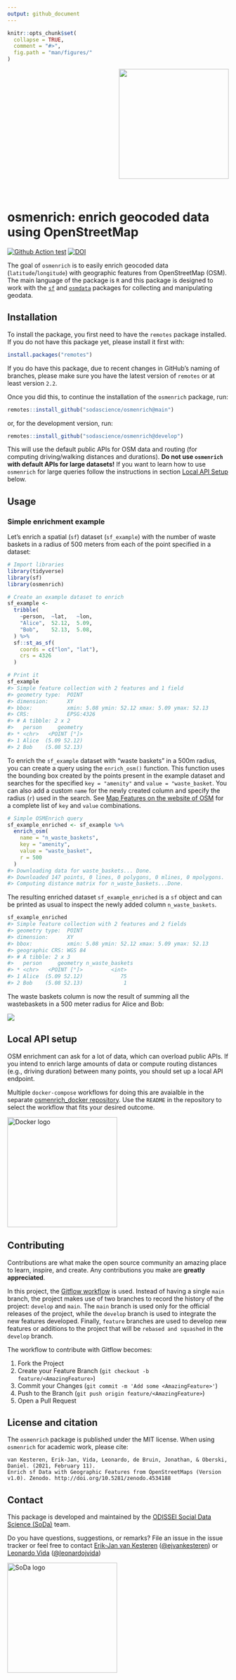 ```yaml
---
output: github_document
---
```


<!-- README.md is generated from README.Rmd-->

```r
knitr::opts_chunk$set(
  collapse = TRUE,
  comment = "#>",
  fig.path = "man/figures/"
)
```

<p align="right">
  <img src="man/figures/logo.png" width="250px"></img>
</p>
<br/>

# osmenrich: enrich geocoded data using OpenStreetMap

<!-- badges: start -->
[![Github Action test](https://github.com/sodascience/osmenrich/workflows/R-CMD-check/badge.svg)](https://github.com/sodascience/osmenrich/actions)
[![DOI](https://zenodo.org/badge/337555188.svg)](https://zenodo.org/badge/latestdoi/337555188)
<!-- badges: end -->

The goal of `osmenrich` is to easily enrich geocoded data
(`latitude`/`longitude`) with geographic features from OpenStreetMap (OSM).
The main language of the package is `R` and this package is designed to work
with the [`sf`](https://r-spatial.github.io/sf/) and [`osmdata`](
https://cran.r-project.org/web/packages/osmdata/vignettes/osmdata.html)
packages for collecting and manipulating geodata.

## Installation

To install the package, you first need to have the `remotes` package installed.
If you do not have this package yet, please install it first with:

```r
install.packages("remotes")
```

If you do have this package, due to recent changes in GitHub's naming of branches,
please make sure you have the latest version of `remotes` or at least version
`2.2`.

Once you did this, to continue the installation of the `osmenrich` package, run:

```r
remotes::install_github("sodascience/osmenrich@main")
```

or, for the development version, run:

```r
remotes::install_github("sodascience/osmenrich@develop")
```

This will use the default public APIs for OSM data and routing (for computing
driving/walking distances and durations). __Do not use `osmenrich` with
default APIs for large datasets!__ If you want to learn how to use `osmenrich`
for large queries follow the instructions in section
[Local API Setup](#local-api-setup) below.

## Usage

### Simple enrichment example

Let's enrich a spatial (`sf`) dataset (`sf_example`) with the number of waste
baskets in a radius of 500 meters from each of the point specified in a
dataset:

```r
# Import libraries
library(tidyverse)
library(sf)
library(osmenrich)

# Create an example dataset to enrich
sf_example <-
  tribble(
    ~person,  ~lat,   ~lon,
    "Alice",  52.12,  5.09,
    "Bob",    52.13,  5.08,
  ) %>%
  sf::st_as_sf(
    coords = c("lon", "lat"),
    crs = 4326
  )

# Print it
sf_example
#> Simple feature collection with 2 features and 1 field
#> geometry type:  POINT
#> dimension:      XY
#> bbox:           xmin: 5.08 ymin: 52.12 xmax: 5.09 ymax: 52.13
#> CRS:            EPSG:4326
#> # A tibble: 2 x 2
#>   person     geometry
#> * <chr>   <POINT [°]>
#> 1 Alice  (5.09 52.12)
#> 2 Bob    (5.08 52.13)
```

To enrich the `sf_example` dataset with "waste baskets" in a 500m radius, you
can create a query using the `enrich_osm()` function. This function uses the
bounding box created by the points present in the example dataset and searches
for the specified `key = "amenity"` and `value = "waste_basket`. You can also add a
custom `name` for the newly created column and specify the radius (`r`) used
in the search. See
[Map Features on the website of OSM](https://wiki.openstreetmap.org/wiki/Map_features)
for a complete list of `key` and `value` combinations.

```r
# Simple OSMEnrich query
sf_example_enriched <- sf_example %>%
  enrich_osm(
    name = "n_waste_baskets",
    key = "amenity",
    value = "waste_basket",
    r = 500
  )
#> Downloading data for waste_baskets... Done.
#> Downloaded 147 points, 0 lines, 0 polygons, 0 mlines, 0 mpolygons.
#> Computing distance matrix for n_waste_baskets...Done.
```

The resulting enriched dataset `sf_example_enriched` is a `sf` object and can be printed as usual
to inspect the newly added column `n_waste_baskets`.

```r
sf_example_enriched
#> Simple feature collection with 2 features and 2 fields
#> geometry type:  POINT
#> dimension:      XY
#> bbox:           xmin: 5.08 ymin: 52.12 xmax: 5.09 ymax: 52.13
#> geographic CRS: WGS 84
#> # A tibble: 2 x 3
#>   person     geometry n_waste_baskets
#> * <chr>   <POINT [°]>         <int>
#> 1 Alice  (5.09 52.12)            75
#> 2 Bob    (5.08 52.13)             1
```

The waste baskets column is now the result of summing all the wastebaskets in a 500 meter radius for Alice and Bob:

![](man/figures/example_wastebaskets_r500.png)

## Local API setup

OSM enrichment can ask for a lot of data, which can overload public APIs. If
you intend to enrich large amounts of data or compute routing distances (e.g.,
driving duration) between many points, you should set up a local API endpoint.

Multiple `docker-compose` workflows for doing this are avaialble in the separate
[osmenrich_docker
repository](https://github.com/sodascience/osmenrich_docker). Use the `README`
in the repository to select the workflow that fits your desired outcome.

<img src="man/figures/docker.png" alt="Docker logo" width="250px"/>

<!-- CONTRIBUTING -->
## Contributing

Contributions are what make the open source community an amazing place to
learn, inspire, and create. Any contributions you make are **greatly
appreciated**.

In this project, the [Gitflow workflow](https://nvie.com/posts/a-successful-git-branching-model/)
is used. Instead of having a single `main`
branch, the project makes use of two branches to record the history of the
project: `develop` and `main`. The `main` branch is used only for the
official releases of the project, while the `develop` branch is used to
integrate the new features developed. Finally, `feature` branches are used to
develop new features or additions to the project that will be `rebased and squashed`
in the `develop` branch.

The workflow to contribute with Gitflow becomes:

1. Fork the Project
2. Create your Feature Branch (`git checkout -b feature/<AmazingFeature>`)
3. Commit your Changes (`git commit -m 'Add some <AmazingFeature>'`)
4. Push to the Branch (`git push origin feature/<AmazingFeature>`)
5. Open a Pull Request

## License and citation

The `osmenrich` package is published under the MIT license. When using
`osmenrich` for academic work, please cite:

```
van Kesteren, Erik-Jan, Vida, Leonardo, de Bruin, Jonathan, & Oberski, Daniel. (2021, February 11).
Enrich sf Data with Geographic Features from OpenStreetMaps (Version v1.0). Zenodo. http://doi.org/10.5281/zenodo.4534188
```

<!-- CONTACT -->
## Contact

This package is developed and maintained by the [ODISSEI Social Data Science
(SoDa)](https://odissei-data.nl/nl/soda/) team.

Do you have questions, suggestions, or remarks? File an issue in the issue
tracker or feel free to contact [Erik-Jan van
Kesteren](https://github.com/vankesteren)
([@ejvankesteren](https://twitter.com/ejvankesteren)) or [Leonardo
Vida](https://github.com/leonardovida)
([@leonardojvida](https://twitter.com/leonardojvida))

<img src="man/figures/word_colour-l.png" alt="SoDa logo" width="250px"/>
